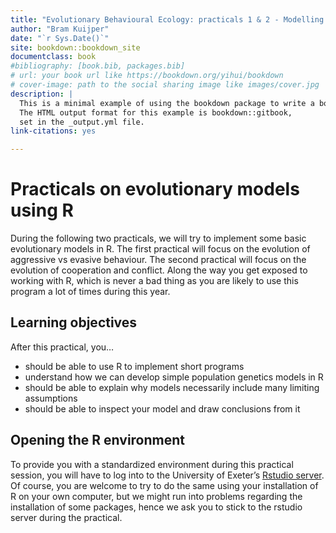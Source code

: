 ```yaml
--- 
title: "Evolutionary Behavioural Ecology: practicals 1 & 2 - Modelling Evolution"
author: "Bram Kuijper"
date: "`r Sys.Date()`"
site: bookdown::bookdown_site
documentclass: book
#bibliography: [book.bib, packages.bib]
# url: your book url like https://bookdown.org/yihui/bookdown
# cover-image: path to the social sharing image like images/cover.jpg
description: |
  This is a minimal example of using the bookdown package to write a book.
  The HTML output format for this example is bookdown::gitbook,
  set in the _output.yml file.
link-citations: yes

---
```


# Practicals on evolutionary models using R

During the following two practicals, we will try to implement some basic evolutionary models in R. The first practical will focus on the evolution of aggressive vs evasive behaviour. The second practical will focus on the evolution of cooperation and conflict. Along the way you get exposed to working with R, which is never a bad thing as you are likely to use this program a lot of times during this year.

## Learning objectives
After this practical, you...  

  * should be able to use R to implement short programs
  * understand how we can develop simple population genetics models in R
  * should be able to explain why models necessarily include many limiting assumptions
  * should be able to inspect your model and draw conclusions from it

## Opening the R environment
To provide you with a standardized environment during this practical session, you will have to log into to the University of Exeter's [Rstudio server](https://rstudio01.cles.ex.ac.uk). Of course, you are welcome to try to do the same using your installation of R on your own computer, but we might run into problems regarding the installation of some packages, hence we ask you to stick to the rstudio server during the practical.
